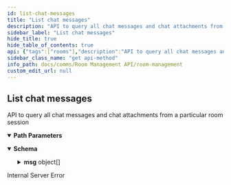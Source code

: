 ```yaml
---
id: list-chat-messages
title: "List chat messages"
description: "API to query all chat messages and chat attachments from a particular room session"
sidebar_label: "List chat messages"
hide_title: true
hide_table_of_contents: true
api: {"tags":["rooms"],"description":"API to query all chat messages and chat attachments from a particular room session","parameters":[{"name":"roomid","in":"path","description":"ID of room to return","required":true,"schema":{"type":"string"},"example":"f81d4fae-7dec-11d0-a765-00a0c91e6bf6"}],"responses":{"200":{"content":{"application/json":{"schema":{"type":"object","properties":{"msg":{"type":"array","items":{"type":"object","properties":{"uid":{"type":"string"},"name":{"type":"string"},"text":{"type":"string"},"file":{"type":"object","properties":{"name":{"type":"string"},"size":{"type":"string"},"filePath":{"type":"string"}}},"mimeType":{"type":"string"},"timestamp":{"type":"string"}}}}}},"example":{"msg":[{"uid":"10206739","name":"Shawn Ho","text":"Hello World","mimeType":"message","timestamp":"2022-09-09T00:30:59.000Z"},{"uid":"10206739","name":"Shawn Ho","file":{"name":"HelloWorld.txt","size":11,"filePath":"d00fca2b-8280-4be8-80be-32326d9dc19e"},"mimeType":"whatFrontEndSends","timestamp":"2022-09-09T00:31:59.000Z"},{"uid":"10206739","name":"Shawn Ho","text":"Hello World Again","mimeType":"message","timestamp":"2022-09-09T00:32:59.000Z"}]}}}},"500":{"description":"Internal Server Error"}},"method":"get","path":"/rooms/{roomid}/chats","servers":[{"url":"http://app-room-mgmt.dev2.ar2","description":"Default server"}],"info":{"title":"Room Management","version":"1.0.0","description":"API for room management HTTP server"},"postman":{"name":"List chat messages","description":{"content":"API to query all chat messages and chat attachments from a particular room session","type":"text/plain"},"url":{"path":["rooms",":roomid","chats"],"host":["{{baseUrl}}"],"query":[],"variable":[{"disabled":false,"description":{"content":"(Required) ID of room to return","type":"text/plain"},"type":"any","value":"","key":"roomid"}]},"header":[{"key":"Accept","value":"application/json"}],"method":"GET"}}
sidebar_class_name: "get api-method"
info_path: docs/comms/Room Management API/room-management
custom_edit_url: null
---
```



## List chat messages



API to query all chat messages and chat attachments from a particular room session

<details style={{"marginBottom":"1rem"}} data-collapsed={false} open={true}><summary style={{}}><strong>Path Parameters</strong></summary><div><ul><ParamsItem className={"paramsItem"} param={{"name":"roomid","in":"path","description":"ID of room to return","required":true,"schema":{"type":"string"},"example":"f81d4fae-7dec-11d0-a765-00a0c91e6bf6"}}></ParamsItem></ul></div></details><div><ApiTabs><TabItem label={"200"} value={"200"}><div></div><div><MimeTabs schemaType={"response"}><TabItem label={"application/json"} value={"application/json"}><SchemaTabs><TabItem label={"Schema"} value={"Schema"}><details style={{}} data-collapsed={false} open={true}><summary style={{"textAlign":"left"}}><strong>Schema</strong></summary><div style={{"textAlign":"left","marginLeft":"1rem"}}></div><ul style={{"marginLeft":"1rem"}}><SchemaItem collapsible={true} className={"schemaItem"}><details style={{}}><summary style={{}}><strong>msg</strong><span style={{"opacity":"0.6"}}> object[]</span></summary><div style={{"marginLeft":"1rem"}}><SchemaItem collapsible={false} name={"uid"} required={false} deprecated={undefined} schemaDescription={undefined} schemaName={"string"} qualifierMessage={undefined} defaultValue={undefined}></SchemaItem><SchemaItem collapsible={false} name={"name"} required={false} deprecated={undefined} schemaDescription={undefined} schemaName={"string"} qualifierMessage={undefined} defaultValue={undefined}></SchemaItem><SchemaItem collapsible={false} name={"text"} required={false} deprecated={undefined} schemaDescription={undefined} schemaName={"string"} qualifierMessage={undefined} defaultValue={undefined}></SchemaItem><SchemaItem collapsible={true} className={"schemaItem"}><details style={{}}><summary style={{}}><strong>file</strong><span style={{"opacity":"0.6"}}> object</span></summary><div style={{"marginLeft":"1rem"}}><SchemaItem collapsible={false} name={"name"} required={false} deprecated={undefined} schemaDescription={undefined} schemaName={"string"} qualifierMessage={undefined} defaultValue={undefined}></SchemaItem><SchemaItem collapsible={false} name={"size"} required={false} deprecated={undefined} schemaDescription={undefined} schemaName={"string"} qualifierMessage={undefined} defaultValue={undefined}></SchemaItem><SchemaItem collapsible={false} name={"filePath"} required={false} deprecated={undefined} schemaDescription={undefined} schemaName={"string"} qualifierMessage={undefined} defaultValue={undefined}></SchemaItem></div></details></SchemaItem><SchemaItem collapsible={false} name={"mimeType"} required={false} deprecated={undefined} schemaDescription={undefined} schemaName={"string"} qualifierMessage={undefined} defaultValue={undefined}></SchemaItem><SchemaItem collapsible={false} name={"timestamp"} required={false} deprecated={undefined} schemaDescription={undefined} schemaName={"string"} qualifierMessage={undefined} defaultValue={undefined}></SchemaItem></div></details></SchemaItem></ul></details></TabItem><TabItem label={"Example (from schema)"} value={"Example (from schema)"}><ResponseSamples responseExample={"{\n  \"msg\": [\n    {\n      \"uid\": \"string\",\n      \"name\": \"string\",\n      \"text\": \"string\",\n      \"file\": {\n        \"name\": \"string\",\n        \"size\": \"string\",\n        \"filePath\": \"string\"\n      },\n      \"mimeType\": \"string\",\n      \"timestamp\": \"string\"\n    }\n  ]\n}"} language={"json"}></ResponseSamples></TabItem><TabItem label={"Example"} value={"Example"}><ResponseSamples responseExample={"{\n  \"msg\": [\n    {\n      \"uid\": \"10206739\",\n      \"name\": \"Shawn Ho\",\n      \"text\": \"Hello World\",\n      \"mimeType\": \"message\",\n      \"timestamp\": \"2022-09-09T00:30:59.000Z\"\n    },\n    {\n      \"uid\": \"10206739\",\n      \"name\": \"Shawn Ho\",\n      \"file\": {\n        \"name\": \"HelloWorld.txt\",\n        \"size\": 11,\n        \"filePath\": \"d00fca2b-8280-4be8-80be-32326d9dc19e\"\n      },\n      \"mimeType\": \"whatFrontEndSends\",\n      \"timestamp\": \"2022-09-09T00:31:59.000Z\"\n    },\n    {\n      \"uid\": \"10206739\",\n      \"name\": \"Shawn Ho\",\n      \"text\": \"Hello World Again\",\n      \"mimeType\": \"message\",\n      \"timestamp\": \"2022-09-09T00:32:59.000Z\"\n    }\n  ]\n}"} language={"json"}></ResponseSamples></TabItem></SchemaTabs></TabItem></MimeTabs></div></TabItem><TabItem label={"500"} value={"500"}><div>

Internal Server Error

</div><div></div></TabItem></ApiTabs></div>
      